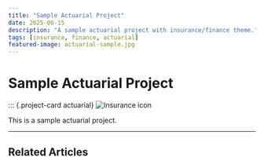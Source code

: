 ```yaml
---
title: "Sample Actuarial Project"
date: 2025-06-15
description: "A sample actuarial project with insurance/finance theme."
tags: [insurance, finance, actuarial]
featured-image: actuarial-sample.jpg
---
```


# Sample Actuarial Project

::: {.project-card actuarial}
![Insurance Icon](insurance-icon.svg){alt="Insurance icon" aria-label="Insurance icon"}

This is a sample actuarial project. 

---

## Related Articles

::: {.related-articles}
<!-- Related articles will be auto-generated here -->
:::
